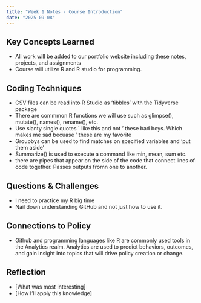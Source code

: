 ```yaml
---
title: "Week 1 Notes - Course Introduction"
date: "2025-09-08"
---
```


## Key Concepts Learned
- All work will be added to our portfolio website including these notes, projects, and assignments
- Course will utilize R and R studio for programming.

## Coding Techniques
- CSV files can be read into R Studio as 'tibbles' with the Tidyverse package
- There are commmon R functions we will use such as glimpse(), mutate(), names(), rename(), etc. 
- Use slanty single quotes ` like this and not ' these bad boys. Which makes me sad becuase ' these are my favorite
- Groupbys can be used to find matches on specified variables and 'put them aside'
- Summarize() is used to execute a command like  min, mean, sum etc. 
- there are pipes that appear on the side of the code that connect lines of code together. Passes outputs fromn one to another. 

## Questions & Challenges
- I need to practice my R big time
- Nail down understanding GitHub and not just how to use it.

## Connections to Policy
- Github and programming languages like R are commonly used tools in the Analytics realm. Analytics are used to predict behaviors, outcomes, and gain insight into topics that will drive policy creation or change.

## Reflection
- [What was most interesting]
- [How I'll apply this knowledge]
